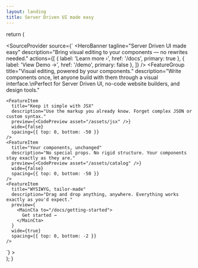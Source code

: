 ```yaml
---
layout: landing
title: Server Driven UI made easy
---
```



  return (
    <main>
      <SourceProvider
        source={`
<VStack>
  <HeroBanner
    tagline="Server Driven UI made easy"
    description="Bring visual editing to your components — no rewrites needed."
    actions={[
      { label: 'Learn more ›', href: '/docs', primary: true },
      { label: 'View Demo →', href: '/demo', primary: false },
    ]}
  />
  <Playground mode="landing" />
  <FeatureGroup
    title="Visual editing, powered by your components."
    description="Write components once, let anyone build with them through a visual interface.\nPerfect for Server Driven UI, no-code website builders, and design tools."
  >
    <FeatureItem
      title="Keep it simple with JSX"
      description="Use the markup you already know. Forget complex JSON or custom syntax."
      preview={<CodePreview asset="/assets/jsx" />}
      wide={false}
      spacing={{ top: 0, bottom: -50 }}
    />
    <FeatureItem
      title="Your components, unchanged"
      description="No special props. No rigid structure. Your components stay exactly as they are."
      preview={<CodePreview asset="/assets/catalog" />}
      wide={false}
      spacing={{ top: 0, bottom: -50 }}
    />
    <FeatureItem
      title="WYSIWYG, tailor-made"
      description="Drag and drop anything, anywhere. Everything works exactly as you'd expect."
      preview={
        <MainCta to="/docs/getting-started">
          Get started →
        </MainCta>
      }
      wide={true}
      spacing={{ top: 0, bottom: -2 }}
    />
  </FeatureGroup>
</VStack>`}
      >
        <SourceRenderer />
      </SourceProvider>
    </main>
  );
}
